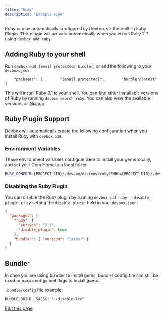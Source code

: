 ```yaml
---
title: "Ruby"
description: "Example Repo"
---
```


Ruby can be automatically configured by Devbox via the built-in Ruby Plugin. This plugin will
activate automatically when you install Ruby 2.7 using `devbox add ruby`.

## Adding Ruby to your shell[​](#adding-ruby-to-your-shell "Direct link to Adding Ruby to your shell")

Run `devbox add [email protected] bundler`, or add the following to your `devbox.json`

```
    "packages": [        "[email protected]",        "bundler@latest"    ]
```

This will install Ruby 3.1 to your shell. You can find other installable versions of Ruby by running
`devbox search ruby`. You can also view the available versions on
[Nixhub](https://www.nixhub.io/packages/ruby)

## Ruby Plugin Support[​](#ruby-plugin-support "Direct link to Ruby Plugin Support")

Devbox will automatically create the following configuration when you install Ruby with
`devbox add`.

### Environment Variables[​](#environment-variables "Direct link to Environment Variables")

These environment variables configure Gem to install your gems locally, and set your Gem Home to a
local folder

```bash
RUBY_CONFDIR={PROJECT_DIR}/.devbox/virtenv/rubyGEMRC={PROJECT_DIR}/.devbox/virtenv/ruby/.gemrcGEM_HOME={PROJECT_DIR}/.devbox/virtenv/rubyPATH={PROJECT_DIR}/.devbox/virtenv/ruby/bin:$PATH
```

### Disabling the Ruby Plugin[​](#disabling-the-ruby-plugin "Direct link to Disabling the Ruby Plugin")

You can disable the Ruby plugin by running `devbox add ruby --disable-plugin`, or by setting the
`disable_plugin` field in your `devbox.json`:

```json
{
  "packages": {
    "ruby": {
      "version": "3.1",
      "disable_plugin": true
    },
    "bundler": { "version": "latest" }
  }
}
```

## Bundler[​](#bundler "Direct link to Bundler")

In case you are using bundler to install gems, bundler config file can still be used to pass configs
and flags to install gems.

`.bundle/config` file example:

```
BUNDLE_BUILD__SASSC: "--disable-lto"
```

[Edit this page](https://github.com/jetify-com/devbox/tree/main/docs/app/docs/devbox-examples/languages/ruby.md)
